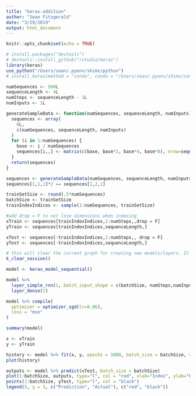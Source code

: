 ```yaml
---
title: "keras-addition"
author: "Sean Fitzgerald"
date: "3/29/2019"
output: html_document
---
```


```r
knitr::opts_chunk$set(echo = TRUE)
```

```r
# install.packages("devtools")
# devtools::install_github("rstudio/keras")
library(keras)
use_python("/Users/sean/.pyenv/shims/python")
# install_keras(method = "conda", conda = "/Users/sean/.pyenv/shims/conda")
```

```r
numSequences <- 500L
sequenceLength <- 4L
numSteps <- sequenceLength - 1L
numInputs <- 1L

generateSampleData <- function(numSequences, sequenceLength, numInputs) {
  sequences <- array(
    0L,
    c(numSequences, sequenceLength, numInputs)
  )
  for (i in 1:numSequences) {
    base <- i / numSequences
    sequences[i,,] <- matrix(c(base, base*2, base*4, base*8), nrow=sequenceLength, ncol=numInputs)
  }
  return(sequences)
}

sequences <- generateSampleData(numSequences, sequenceLength, numInputs)
sequences[1,1,1]*2 == sequences[1,2,1]
```

```r
trainSetSize <- round(.5*numSequences)
batchSize <- trainSetSize
trainIndexIndices <- sample(1:numSequences, trainSetSize)

#add drop = F to not lose dimensions when indexing
xTrain <- sequences[trainIndexIndices,1:numSteps,,drop = F]
yTrain <- sequences[trainIndexIndices,sequenceLength,]

xTest <- sequences[-trainIndexIndices,1:numSteps,, drop = F]
yTest <- sequences[-trainIndexIndices,sequenceLength,]
```

```r
# this will clear the current graph for creating new models/layers. It errors out but still clears the graph
k_clear_session()
```

```r
model <- keras_model_sequential()

model %>%
  layer_simple_rnn(1, batch_input_shape = c(batchSize, numSteps,numInputs)) %>%
  layer_dense(1)

model %>% compile(
  optimizer = optimizer_sgd(lr=0.06),
  loss = "mse"
)

summary(model)
```

```r
x <- xTrain
y <- yTrain

history <- model %>% fit(x, y, epochs = 1000, batch_size = batchSize, verbose=F)
plot(history)
```

```r
outputs <- model %>% predict(xTest, batch_size = batchSize)
plot(1:batchSize, outputs, type="l", col = "red", xlab="Index", ylab="Prediction vs. Actual")
points(1:batchSize, yTest, type="l", col = "black")
legend(5, y = 3, c("Prediction", "Actual"), c("red", "black"))
```

